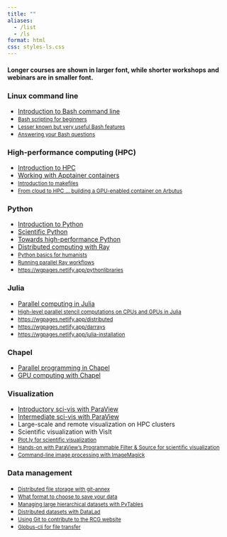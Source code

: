 ```yaml
---
title: ""
aliases:
  - /list
  - /ls
format: html
css: styles-ls.css
---
```




#### Longer courses are shown in larger font, while shorter workshops and webinars are in smaller font. {.center-header}


::: {.cards-container}
::: {.card}
:::{.card-body}
### Linux command line {.card-title}
- [Introduction to Bash command line](bash)
- <span style="font-size: smaller;">[Bash scripting for beginners](bashscripting)</span>
- <span style="font-size: smaller;">[Lesser known but very useful Bash features](bashfeatures)</span>
- <span style="font-size: smaller;">[Answering your Bash questions](bash-questions)</span>
:::
:::

::: {.card}
:::{.card-body}
### High-performance computing (HPC) {.card-title}
- [Introduction to HPC](introhpc)
- [Working with Apptainer containers](apptainer)
- <span style="font-size: smaller;">[Introduction to makefiles](make)</span>
- <span style="font-size: smaller;">[From cloud to HPC ... building a GPU-enabled container on Arbutus](cloud2hpc)</span>
:::
:::

::: {.card}
:::{.card-body}
### Python {.card-title}
- [Introduction to Python](intropython)
- [Scientific Python](scientificpython)
- [Towards high-performance Python](pythonhpc)
- [Distributed computing with Ray](ray)
- <span style="font-size: smaller;">[Python basics for humanists](humanitiespython)</span>
- <span style="font-size: smaller;">[Running parallel Ray workflows](clusterworkflows)</span>
- <span style="font-size: smaller;"><https://wgpages.netlify.app/pythonlibraries></span>
:::
:::

::: {.card}
:::{.card-body}
### Julia {.card-title}
- [Parallel computing in Julia](julia)
- <span style="font-size: smaller;">[High-level parallel stencil computations on CPUs and GPUs in Julia](stencil)</span>
- <span style="font-size: smaller;"><https://wgpages.netlify.app/distributed></span>
- <span style="font-size: smaller;"><https://wgpages.netlify.app/darrays></span>
- <span style="font-size: smaller;"><https://wgpages.netlify.app/julia-installation></span>
:::
:::

::: {.card}
:::{.card-body}
### Chapel {.card-title}
- [Parallel programming in Chapel](chapel)
- [GPU computing with Chapel](chapel-gpu)
:::
:::

::: {.card}
:::{.card-body}
### Visualization {.card-title}
- [Introductory sci-vis with ParaView](introparaview)
- [Intermediate sci-vis with ParaView](intermediateparaview)
- Large-scale and remote visualization on HPC clusters
- Scientific visualization with VisIt
- <span style="font-size: smaller;">[Plot.ly for scientific visualization](plotly)</span>
- <span style="font-size: smaller;">[Hands-on with ParaView's Programmable Filter & Source for scientific visualization](programmable)</span>
- <span style="font-size: smaller;">[Command-line image processing with ImageMagick](imagemagick)</span>
:::
:::

::: {.card}
:::{.card-body}
### Data management {.card-title}
- <span style="font-size: smaller;">[Distributed file storage with git-annex](annex)</span>
- <span style="font-size: smaller;">[What format to choose to save your data](formats)</span>
- <span style="font-size: smaller;">[Managing large hierarchical datasets with PyTables](pytables)</span>
- <span style="font-size: smaller;">[Distributed datasets with DataLad](datalad)</span>
- <span style="font-size: smaller;">[Using Git to contribute to the RCG website](git-rcg)</span>
- <span style="font-size: smaller;">[Globus-cli for file transfer](globus)</span>
:::
:::
:::













<!-- ### maybe -->
<!--     vis/ vis1.md vis2.md -->
<!-- ### never -->
<!--     chapel-original.md chapel1/ driConnect.md nationalJulia-202202.md -->
<!--     introPython-menu.md python1/ # an older course, replaced with 3dayPython-menu.md -->


<!-- :::{layout="[[5, 5, 5, 5], [5, 5, 5, 5]]"} -->
<!-- :::{.card .mb-3} -->
<!-- :::{.card-body} -->
<!-- [AI](/ai/index.qmd){.card-title .stretched-link} -->
<!-- [Deep learning frameworks]{.text-muted} -->
<!-- ::: -->
<!-- ::: -->
<!-- :::{.card .mb-3} -->
<!-- :::{.card-body} -->
<!-- [R](/r/index.qmd){.card-title .stretched-link} -->
<!-- [Statistical programming]{.text-muted} -->
<!-- ::: -->
<!-- ::: -->
<!-- ::: -->
